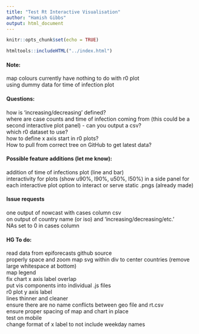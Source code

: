 ```yaml
---
title: "Test Rt Interactive Visualisation"
author: "Hamish Gibbs"
output: html_document
---
```


```r
knitr::opts_chunk$set(echo = TRUE)
```

```r
htmltools::includeHTML("../index.html")
```

#### Note:
map colours currently have nothing to do with r0 plot  
using dummy data for time of infection plot

#### Questions: 
how is 'increasing/decreasing' defined?  
where are case counts and time of infection coming from (this could be a second interactive plot panel) - can you output a csv?  
which r0 dataset to use?  
how to define x axis start in r0 plots?  
How to pull from correct tree on GitHub to get latest data?

#### Possible feature additions (let me know):
addition of time of infections plot (line and bar)  
interactivity for plots (show u90%, l90%, u50%, l50%) in a side panel for each interactive plot
option to interact or serve static .pngs (already made)

#### Issue requests
one output of nowcast with cases column csv  
on output of country name (or iso) and 'increasing/decreasing/etc.'  
NAs set to 0 in cases column  

#### HG To do:
read data from epiforecasts github source  
properly space and zoom map svg within div to center countries (remove large whitespace at bottom)  
map legend  
fix chart x axis label overlap  
put vis components into individual .js files  
r0 plot y axis label  
lines thinner and cleaner  
ensure there are no name conflicts between geo file and rt.csv  
ensure proper spacing of map and chart in place  
test on mobile  
change format of x label to not include weekday names  
